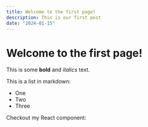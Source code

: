 ```yaml
---
title: Welcome to the first page!
description: This is our first post
date: "2024-01-15"
---
```


# Welcome to the first page!
 
This is some **bold** and _italics_ text.
 
This is a list in markdown:
 
- One
- Two
- Three
 
Checkout my React component: